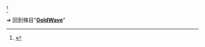 {{LSR
| article = GoldWave
| latest_release_version = v6.52
| latest_release_date = {{release date and age|2020|09|18}}
}}<ref>{{cite web | language = en | publisher = goldwave.com | title = News | url = http://www.goldwave.com/release.php | accessdate = 2020-09-18 }}</ref>

<noinclude>

➔ 回到條目"'''[[GoldWave]]'''"
[[Category:最新稳定版模板|{{SUBPAGENAME}}]]
</noinclude>
